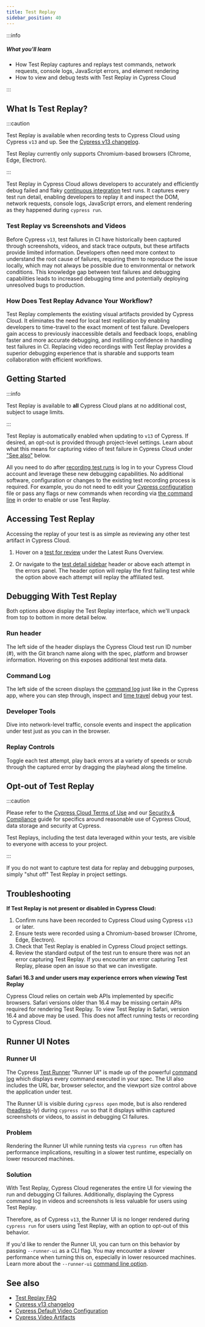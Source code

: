 ```yaml
---
title: Test Replay
sidebar_position: 40
---
```


:::info

##### <Icon name="question-circle" color="#42a1c0" /> What you'll learn

- How Test Replay captures and replays test commands, network requests, console logs, JavaScript errors, and element rendering
- How to view and debug tests with Test Replay in Cypress Cloud

:::

## What Is Test Replay?

:::caution

<Icon name="exclamation-triangle" /> Test Replay is available when recording tests
to Cypress Cloud using Cypress `v13` and up. See the [Cypress v13 changelog](/app/references/changelog#13-0-0).

Test Replay currently only supports Chromium-based browsers (Chrome, Edge, Electron).

:::

Test Replay in Cypress Cloud allows developers to accurately and efficiently debug failed and flaky [continuous integration](/app/continuous-integration/overview) test runs. It captures every test run detail, enabling developers to replay it and inspect the DOM, network requests, console logs, JavaScript errors, and element rendering as they happened during `cypress run`.

<DocsVideo
  src="https://youtube.com/embed/vFLShoCM8pA"
  title="Test Replay Product Demo"
/>

### Test Replay vs Screenshots and Videos

Before Cypress `v13`, test failures in CI have historically been captured through screenshots, videos, and stack trace outputs, but these artifacts provide limited information. Developers often need more context to understand the root cause of failures, requiring them to reproduce the issue locally, which may not always be possible due to environmental or network conditions. This knowledge gap between test failures and debugging capabilities leads to increased debugging time and potentially deploying unresolved bugs to production.

### How Does Test Replay Advance Your Workflow?

Test Replay complements the existing visual artifacts provided by Cypress Cloud. It eliminates the need for local test replication by enabling developers to time-travel to the exact moment of test failure. Developers gain access to previously inaccessible details and feedback loops, enabling faster and more accurate debugging, and instilling confidence in handling test failures in CI. Replacing video recordings with Test Replay provides a superior debugging experience that is sharable and supports team collaboration with efficient workflows.

## Getting Started

:::info

<Icon name="check-circle" /> Test Replay is available to **all** Cypress Cloud plans
at no additional cost, subject to usage limits.

<CloudFreePlan />

:::

Test Replay is automatically enabled when updating to `v13` of Cypress. If desired, an opt-out is provided through project-level settings. Learn about what this means for capturing video of test failure in Cypress Cloud under ["See also"](#See-also) below.

All you need to do after [recording test runs](/cloud/get-started/setup) is log in to your Cypress Cloud account and leverage these new debugging capabilities. No additional software, configuration or changes to the existing test recording process is required. For example, you do not need to edit your [Cypress configuration](/app/references/configuration) file or pass any flags or new commands when recording via [the command line](/app/references/command-line#Commands) in order to enable or use Test Replay.

## Accessing Test Replay

Accessing the replay of your test is as simple as reviewing any other test artifact in Cypress Cloud.

1. Hover on a [test for review](/cloud/features/recorded-runs#Tests-for-Review) under the Latest Runs Overview.

   <DocsImage
     src="/img/cloud/features/test-replay/replay_row_magnified.jpg"
     alt="Run overview row"
   />

2. Or navigate to the [test detail sidebar](/cloud/features/recorded-runs#Test-detail-sidebar) header or above each attempt in the errors panel. The header option will replay the first failing test while the option above each attempt will replay the affiliated test.

   <DocsImage
     src="/img/cloud/features/test-replay/replay_sidebar_magnified.jpg"
     alt="Run sidebar"
     width="60%"
   />

## Debugging With Test Replay

Both options above display the Test Replay interface, which we'll unpack from top to bottom in more detail below.

### Run header

The left side of the header displays the Cypress Cloud test run ID number (#), with the Git branch name along with the spec, platform and browser information. Hovering on this exposes additional test meta data.

<DocsImage
  src="/img/cloud/features/test-replay/test-replay-header.jpg"
  alt="Test Replay header"
/>

### Command Log

The left side of the screen displays the [command log](/app/core-concepts/open-mode#Command-Log) just like in the Cypress app, where you can step through, inspect and [time travel](/app/core-concepts/open-mode#Time-traveling) debug your test.

<DocsImage
  src="/img/cloud/features/test-replay/command-log.png"
  alt="Test Replay Developer Tools panel"
  width="60%"
/>

### Developer Tools

Dive into network-level traffic, console events and inspect the application under test just as you can in the browser.

<DocsImage
  src="/img/cloud/features/test-replay/dev-tools.png"
  alt="Test Replay Developer Tools panel"
  width="60%"
/>

### Replay Controls

Toggle each test attempt, play back errors at a variety of speeds or scrub through the captured error by dragging the playhead along the timeline.

<DocsImage
  src="/img/cloud/features/test-replay/scrubber.png"
  alt="Test Replay scrubber controls"
/>

## Opt-out of Test Replay

:::caution

Please refer to the [Cypress Cloud Terms of Use](https://cloud.cypress.io/terms-of-use) and our [Security & Compliance](https://www.cypress.io/security/) guide for specifics around reasonable use of Cypress Cloud, data storage and security at Cypress.

Test Replays, including the test data leveraged within your tests, are visible to everyone with access to your project.

:::

If you do not want to capture test data for replay and debugging purposes, simply "shut off" Test Replay in project settings.

<DocsImage
  src="/img/cloud/features/test-replay/opt-out.png"
  alt="Test Replay opt-out controls"
/>

## Troubleshooting

**If Test Replay is not present or disabled in Cypress Cloud:**

1. Confirm runs have been recorded to Cypress Cloud using Cypress `v13` or later.
2. Ensure tests were recorded using a Chromium-based browser (Chrome, Edge, Electron).
3. Check that Test Replay is enabled in Cypress Cloud project settings.
4. Review the standard output of the test run to ensure there was not an error capturing Test Replay. If you encounter an error capturing Test Replay, please open an issue so that we can investigate.

**Safari 16.3 and under users may experience errors when _viewing_ Test Replay**

Cypress Cloud relies on certain web APIs implemented by specific browsers. Safari versions older than 16.4 may be missing certain APIs required for rendering Test Replay. To view Test Replay in Safari, version 16.4 and above may be used. This does not affect running tests or recording to Cypress Cloud.

## Runner UI Notes

### Runner UI

The Cypress [Test Runner](/app/core-concepts/open-mode#Test-Runner) "Runner UI" is made up of the powerful [command log](/app/core-concepts/open-mode#Command-Log) which displays every command executed in your spec. The UI also includes the URL bar, browser selector, and the viewport size control above the application under test.

The Runner UI is visible during `cypress open` mode, but is also rendered ([headless](/app/references/command-line#Options)-ly) during `cypress run` so that it displays within captured screenshots or videos, to assist in debugging CI failures.

### Problem

Rendering the Runner UI while running tests via `cypress run` often has performance implications, resulting in a slower test runtime, especially on lower resourced machines.

### Solution

With Test Replay, Cypress Cloud regenerates the entire UI for viewing the run and debugging CI failures. Additionally, displaying the Cypress command log in videos and screenshots is less valuable for users using Test Replay.

Therefore, as of Cypress `v13`, the Runner UI is no longer rendered during `cypress run` for users using Test Replay, with an option to opt-out of this behavior.

If you'd like to render the Runner UI, you can turn on this behavior by passing `--runner-ui` as a CLI flag. You may encounter a slower performance when turning this on, especially in lower resourced machines. Learn more about the `--runner-ui` [command line option](/app/references/command-line#cypress-run-runner-ui).

## See also

- [Test Replay FAQ](/cloud/faq#Test-Replay)
- [Cypress v13 changelog](/app/references/changelog#13-0-0)
- [Cypress Default Video Configuration](/app/references/configuration#Videos)
- [Cypress Video Artifacts](/app/guides/screenshots-and-videos#Videos)
